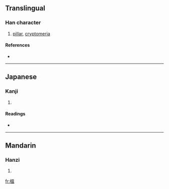 {{see|榅}}
==Translingual==

===Han character===
{{Han char|rn=75|rad=木|as=10|sn=14|four=|canj=木田人廿 (DWOT)}}

# [[pillar]], [[cryptomeria]]

====References====
* {{Han ref|kx=0544.210|dkj=15277|dj=0932.050|hdz=21264.071|uh=69B2|ud=27058}}

----

==Japanese==

===Kanji===
{{ja-kanji|grade=|rs=木10}}

# {{defn|Japanese}}

====Readings====
* {{ja-readings|on=[[おつ]] (otsu), [[おち]] (ochi), [[うん]] (un)|kun=[[すぎ]] (sugi)}}

----

==Mandarin==

===Hanzi===
{{cmn-hanzi|sim=榅|pin=[[yún]] ([[yun2]])|wg=yün<sup>2</sup>}}

# {{defn|Mandarin}}

[[fr:榲]]